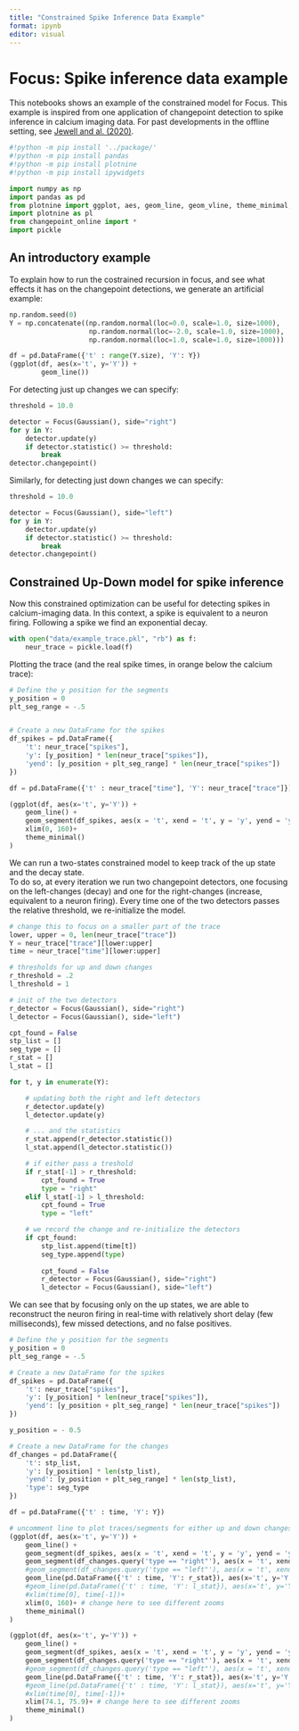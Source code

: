 ```yaml
---
title: "Constrained Spike Inference Data Example"
format: ipynb
editor: visual
---
```


# Focus: Spike inference data example

This notebooks shows an example of the constrained model for Focus. This example is inspired from one application of changepoint detection to spike inference in calcium imaging data. For past developments in the offline setting, see [Jewell and al. (2020)](https://academic.oup.com/biostatistics/article/21/4/709/5310127).

```python
#!python -m pip install '../package/'
#!python -m pip install pandas
#!python -m pip install plotnine
#!python -m pip install ipywidgets
```

```python
import numpy as np
import pandas as pd
from plotnine import ggplot, aes, geom_line, geom_vline, theme_minimal, xlim, geom_segment, geom_point
import plotnine as pl
from changepoint_online import *
import pickle
```

## An introductory example
To explain how to run the costrained recursion in focus, and see what effects it has on the changepoint detections, we generate an artificial example:

```python
np.random.seed(0)
Y = np.concatenate((np.random.normal(loc=0.0, scale=1.0, size=1000),
                    np.random.normal(loc=-2.0, scale=1.0, size=1000),
                    np.random.normal(loc=1.0, scale=1.0, size=1000)))
```

```python
df = pd.DataFrame({'t' : range(Y.size), 'Y': Y})
(ggplot(df, aes(x='t', y='Y')) +
        geom_line())
```

For detecting just up changes we can specify:

```python
threshold = 10.0

detector = Focus(Gaussian(), side="right")
for y in Y:
    detector.update(y)
    if detector.statistic() >= threshold:
        break
detector.changepoint()
```

Similarly, for detecting just down changes we can specify:

```python
threshold = 10.0

detector = Focus(Gaussian(), side="left")
for y in Y:
    detector.update(y)
    if detector.statistic() >= threshold:
        break
detector.changepoint()
```

## Constrained Up-Down model for spike inference

Now this constrained optimization can be useful for detecting spikes in calcium-imaging data. In this context, a spike is equivalent to a neuron firing. Following a spike we find an exponential decay.

```python
with open("data/example_trace.pkl", "rb") as f:
    neur_trace = pickle.load(f)
```

Plotting the trace (and the real spike times, in orange below the calcium trace):

```python
# Define the y position for the segments
y_position = 0
plt_seg_range = -.5


# Create a new DataFrame for the spikes
df_spikes = pd.DataFrame({
    't': neur_trace["spikes"],
    'y': [y_position] * len(neur_trace["spikes"]),
    'yend': [y_position + plt_seg_range] * len(neur_trace["spikes"])
})

df = pd.DataFrame({'t' : neur_trace["time"], 'Y': neur_trace["trace"]})

(ggplot(df, aes(x='t', y='Y')) + 
    geom_line() + 
    geom_segment(df_spikes, aes(x = 't', xend = 't', y = 'y', yend = 'yend'), alpha = 0.6, colour = "orange") +
    xlim(0, 160)+
    theme_minimal()
)
```

We can run a two-states constrained model to keep track of the up state and the decay state.  
To do so, at every iteration we run two changepoint detectors, one focusing on the left-changes (decay) and one for the right-changes (increase, equivalent to a neuron firing). Every time one of the two detectors passes the relative threshold, we re-initialize the model. 

```python
# change this to focus on a smaller part of the trace
lower, upper = 0, len(neur_trace["trace"])
Y = neur_trace["trace"][lower:upper]
time = neur_trace["time"][lower:upper]

# thresholds for up and down changes
r_threshold = .2
l_threshold = 1

# init of the two detectors
r_detector = Focus(Gaussian(), side="right")
l_detector = Focus(Gaussian(), side="left")

cpt_found = False
stp_list = []
seg_type = []
r_stat = []
l_stat = []

for t, y in enumerate(Y):

    # updating both the right and left detectors
    r_detector.update(y)
    l_detector.update(y)

    # ... and the statistics
    r_stat.append(r_detector.statistic())
    l_stat.append(l_detector.statistic())

    # if either pass a treshold
    if r_stat[-1] > r_threshold:
        cpt_found = True
        type = "right"
    elif l_stat[-1] > l_threshold:
        cpt_found = True
        type = "left"

    # we record the change and re-initialize the detectors
    if cpt_found:
        stp_list.append(time[t])
        seg_type.append(type)
        
        cpt_found = False
        r_detector = Focus(Gaussian(), side="right")
        l_detector = Focus(Gaussian(), side="left")

```

We can see that by focusing only on the up states, we are able to reconstruct the neuron firing in real-time with relatively short delay (few milliseconds), few missed detections, and no false positives.

```python
# Define the y position for the segments
y_position = 0
plt_seg_range = -.5

# Create a new DataFrame for the spikes
df_spikes = pd.DataFrame({
    't': neur_trace["spikes"],
    'y': [y_position] * len(neur_trace["spikes"]),
    'yend': [y_position + plt_seg_range] * len(neur_trace["spikes"])
})

y_position = - 0.5

# Create a new DataFrame for the changes
df_changes = pd.DataFrame({
    't': stp_list,
    'y': [y_position] * len(stp_list),
    'yend': [y_position + plt_seg_range] * len(stp_list),
    'type': seg_type
})

df = pd.DataFrame({'t' : time, 'Y': Y})

# uncomment line to plot traces/segments for either up and down changes. 
(ggplot(df, aes(x='t', y='Y')) + 
    geom_line() + 
    geom_segment(df_spikes, aes(x = 't', xend = 't', y = 'y', yend = 'yend'), alpha = 0.6, colour = "orange") +
    geom_segment(df_changes.query('type == "right"'), aes(x = 't', xend = 't', y = 'y', yend = 'yend'), colour = "blue") +
    #geom_segment(df_changes.query('type == "left"'), aes(x = 't', xend = 't', y = 'y', yend = 'yend'), colour = "red") +
    geom_line(pd.DataFrame({'t' : time, 'Y': r_stat}), aes(x='t', y='Y'), colour = "blue") + 
    #geom_line(pd.DataFrame({'t' : time, 'Y': l_stat}), aes(x='t', y='Y'), colour = "red") + 
    #xlim(time[0], time[-1])+
    xlim(0, 160)+ # change here to see different zooms
    theme_minimal()
)
```

```python
(ggplot(df, aes(x='t', y='Y')) + 
    geom_line() + 
    geom_segment(df_spikes, aes(x = 't', xend = 't', y = 'y', yend = 'yend'), alpha = 0.6, colour = "orange") +
    geom_segment(df_changes.query('type == "right"'), aes(x = 't', xend = 't', y = 'y', yend = 'yend'), colour = "blue") +
    #geom_segment(df_changes.query('type == "left"'), aes(x = 't', xend = 't', y = 'y', yend = 'yend'), colour = "red") +
    geom_line(pd.DataFrame({'t' : time, 'Y': r_stat}), aes(x='t', y='Y'), colour = "blue") + 
    #geom_line(pd.DataFrame({'t' : time, 'Y': l_stat}), aes(x='t', y='Y'), colour = "red") + 
    #xlim(time[0], time[-1])+
    xlim(74.1, 75.9)+ # change here to see different zooms
    theme_minimal()
)
```

